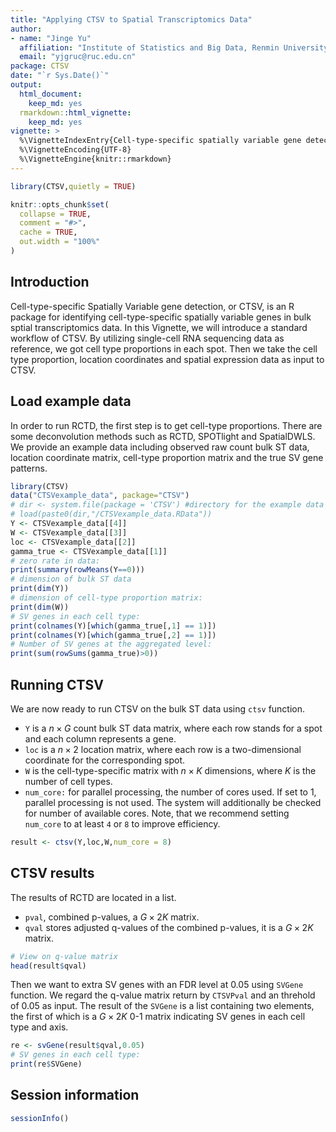 ```yaml
---
title: "Applying CTSV to Spatial Transcriptomics Data"
author:
- name: "Jinge Yu"
  affiliation: "Institute of Statistics and Big Data, Renmin University of China"
  email: "yjgruc@ruc.edu.cn"
package: CTSV
date: "`r Sys.Date()`"
output:  
  html_document:
    keep_md: yes
  rmarkdown::html_vignette:
    keep_md: yes
vignette: >
  %\VignetteIndexEntry{Cell-type-specific spatially variable gene detection}
  %\VignetteEncoding{UTF-8}
  %\VignetteEngine{knitr::rmarkdown}
---
```


```r
library(CTSV,quietly = TRUE)
```

```r
knitr::opts_chunk$set(
  collapse = TRUE,
  comment = "#>",
  cache = TRUE,
  out.width = "100%"
)
```
## Introduction
Cell-type-specific Spatially Variable gene detection, or CTSV, is an R package for identifying cell-type-specific spatially variable genes in bulk sptial transcriptomics data. In this Vignette, we will introduce a standard workflow of CTSV. By utilizing single-cell RNA sequencing data as reference, we got cell type proportions in each spot. Then we take the cell type proportion, location coordinates and spatial expression data as input to CTSV.


## Load example data
In order to run RCTD, the first step is to get cell-type proportions. There are some deconvolution methods such as RCTD, SPOTlight and SpatialDWLS. We provide an example data including observed raw count bulk ST data, location coordinate matrix, cell-type proportion matrix and the true SV gene patterns.
```r
library(CTSV)
data("CTSVexample_data", package="CTSV")
# dir <- system.file(package = 'CTSV') #directory for the example data
# load(paste0(dir,"/CTSVexample_data.RData"))
Y <- CTSVexample_data[[4]]
W <- CTSVexample_data[[3]]
loc <- CTSVexample_data[[2]]
gamma_true <- CTSVexample_data[[1]]                                                                                                                 
# zero rate in data:
print(summary(rowMeans(Y==0)))
# dimension of bulk ST data
print(dim(Y))
# dimension of cell-type proportion matrix:
print(dim(W))
# SV genes in each cell type:
print(colnames(Y)[which(gamma_true[,1] == 1)])
print(colnames(Y)[which(gamma_true[,2] == 1)])
# Number of SV genes at the aggregated level:
print(sum(rowSums(gamma_true)>0))
```


## Running CTSV
We are now ready to run CTSV on the bulk ST data using `ctsv` function. 

* `Y` is a $n \times G$ count bulk ST data matrix, where each row stands for a spot and each column represents a gene.
* `loc` is a $n \times 2$ location matrix, where each row is a two-dimensional coordinate for the corresponding spot.
* `W` is the cell-type-specific matrix with $n\times K$ dimensions, where $K$ is the number of cell types.
* `num_core:` for parallel processing, the number of cores used. If set to 1, parallel processing is not used. The system will additionally be checked for number of available cores. Note, that we recommend setting `num_core` to at 
least `4` or `8` to improve efficiency.

```r
result <- ctsv(Y,loc,W,num_core = 8)
```

## CTSV results

The results of RCTD are located in a list.

* `pval`, combined p-values, a $G\times 2K$ matrix.
* `qval` stores adjusted q-values of the combined p-values, it is a $G \times 2K$ matrix.

```r
# View on q-value matrix
head(result$qval)
```

Then we want to extra SV genes with an FDR level at 0.05 using `SVGene` function. We regard the q-value matrix return by `CTSVPval` and an threhold of 0.05 as input. The result of the `SVGene` is a list containing two elements, the first of which is a $G\times 2K$ 0-1 matrix indicating SV genes in each cell type and axis.

```r
re <- svGene(result$qval,0.05)
# SV genes in each cell type:
print(re$SVGene)
```

## Session information
```r
sessionInfo()
```